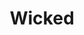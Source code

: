 ---
title: Wicked
description: Elphaba, a misunderstood young woman because of her green skin, and Glinda, a popular girl, become friends at Shiz University in the Land of Oz. After encounter with the Wonderful Wizard of Oz, their friendship reaches a crossroads.
rating: PG
genre:
  - Fantasy
  - Musical
length: 160m
cast:
  - Cynthia Erivo
  - Ariana Grande
  - Jeff Goldblum
showtimes:
  - Jan 31th
  - Feb 1st
  - Feb 2nd - 2pm Matinee
poster: ./images/wicked.jpg
trailer: https://www.youtube.com/watch?v=6COmYeLsz4c
socialImage: ./images/wicked.jpg
reelAlternative: false
---